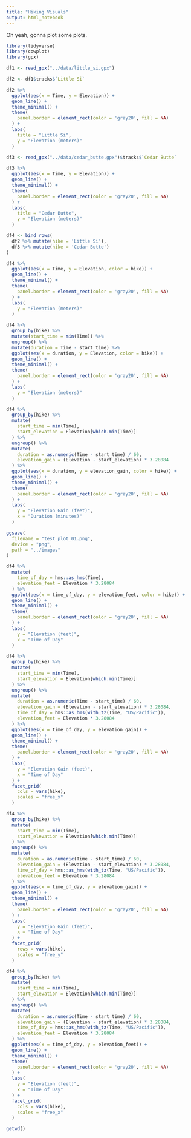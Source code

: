 ```yaml
---
title: "Hiking Visuals"
output: html_notebook
---
```


Oh yeah, gonna plot some plots.

```r
library(tidyverse)
library(cowplot)
library(gpx)
```

```r
df1 <- read_gpx("../data/little_si.gpx")
```

```r
df2 <- df1$tracks$`Little Si`
```

```r
df2 %>% 
  ggplot(aes(x = Time, y = Elevation)) +
  geom_line() +
  theme_minimal() +
  theme(
    panel.border = element_rect(color = 'gray20', fill = NA)
  ) +
  labs(
    title = "Little Si",
    y = "Elevation (meters)"
  )
```

```r
df3 <- read_gpx("../data/cedar_butte.gpx")$tracks$`Cedar Butte`
```

```r
df3 %>% 
  ggplot(aes(x = Time, y = Elevation)) +
  geom_line() +
  theme_minimal() +
  theme(
    panel.border = element_rect(color = 'gray20', fill = NA)
  ) +
  labs(
    title = "Cedar Butte",
    y = "Elevation (meters)"
  )
```

```r
df4 <- bind_rows(
  df2 %>% mutate(hike = 'Little Si'),
  df3 %>% mutate(hike = 'Cedar Butte')
)
```

```r
df4 %>% 
  ggplot(aes(x = Time, y = Elevation, color = hike)) +
  geom_line() +
  theme_minimal() +
  theme(
    panel.border = element_rect(color = 'gray20', fill = NA)
  ) +
  labs(
    y = "Elevation (meters)"
  )
```

```r
df4 %>% 
  group_by(hike) %>% 
  mutate(start_time = min(Time)) %>% 
  ungroup() %>% 
  mutate(duration = Time - start_time) %>% 
  ggplot(aes(x = duration, y = Elevation, color = hike)) +
  geom_line() +
  theme_minimal() +
  theme(
    panel.border = element_rect(color = 'gray20', fill = NA)
  ) +
  labs(
    y = "Elevation (meters)"
  )
```

```r
df4 %>% 
  group_by(hike) %>% 
  mutate(
    start_time = min(Time),
    start_elevation = Elevation[which.min(Time)]
  ) %>% 
  ungroup() %>% 
  mutate(
    duration = as.numeric(Time - start_time) / 60,
    elevation_gain = (Elevation - start_elevation) * 3.28084
  ) %>% 
  ggplot(aes(x = duration, y = elevation_gain, color = hike)) +
  geom_line() +
  theme_minimal() +
  theme(
    panel.border = element_rect(color = 'gray20', fill = NA)
  ) +
  labs(
    y = "Elevation Gain (feet)",
    x = "Duration (minutes)"
  )

ggsave(
  filename = "test_plot_01.png",
  device = "png",
  path = "../images"
)
```

```r
df4 %>% 
  mutate(
    time_of_day = hms::as_hms(Time),
    elevation_feet = Elevation * 3.28084
  ) %>% 
  ggplot(aes(x = time_of_day, y = elevation_feet, color = hike)) +
  geom_line() +
  theme_minimal() +
  theme(
    panel.border = element_rect(color = 'gray20', fill = NA)
  ) +
  labs(
    y = "Elevation (feet)",
    x = "Time of Day"
  )
```

```r
df4 %>% 
  group_by(hike) %>% 
  mutate(
    start_time = min(Time),
    start_elevation = Elevation[which.min(Time)]
  ) %>% 
  ungroup() %>% 
  mutate(
    duration = as.numeric(Time - start_time) / 60,
    elevation_gain = (Elevation - start_elevation) * 3.28084,
    time_of_day = hms::as_hms(with_tz(Time, "US/Pacific")),
    elevation_feet = Elevation * 3.28084
  ) %>% 
  ggplot(aes(x = time_of_day, y = elevation_gain)) +
  geom_line() +
  theme_minimal() +
  theme(
    panel.border = element_rect(color = 'gray20', fill = NA)
  ) +
  labs(
    y = "Elevation Gain (feet)",
    x = "Time of Day"
  ) +
  facet_grid(
    cols = vars(hike),
    scales = "free_x"
  )
```

```r
df4 %>% 
  group_by(hike) %>% 
  mutate(
    start_time = min(Time),
    start_elevation = Elevation[which.min(Time)]
  ) %>% 
  ungroup() %>% 
  mutate(
    duration = as.numeric(Time - start_time) / 60,
    elevation_gain = (Elevation - start_elevation) * 3.28084,
    time_of_day = hms::as_hms(with_tz(Time, "US/Pacific")),
    elevation_feet = Elevation * 3.28084
  ) %>% 
  ggplot(aes(x = time_of_day, y = elevation_gain)) +
  geom_line() +
  theme_minimal() +
  theme(
    panel.border = element_rect(color = 'gray20', fill = NA)
  ) +
  labs(
    y = "Elevation Gain (feet)",
    x = "Time of Day"
  ) +
  facet_grid(
    rows = vars(hike),
    scales = "free_y"
  )
```
```r
df4 %>% 
  group_by(hike) %>% 
  mutate(
    start_time = min(Time),
    start_elevation = Elevation[which.min(Time)]
  ) %>% 
  ungroup() %>% 
  mutate(
    duration = as.numeric(Time - start_time) / 60,
    elevation_gain = (Elevation - start_elevation) * 3.28084,
    time_of_day = hms::as_hms(with_tz(Time, "US/Pacific")),
    elevation_feet = Elevation * 3.28084
  ) %>% 
  ggplot(aes(x = time_of_day, y = elevation_feet)) +
  geom_line() +
  theme_minimal() +
  theme(
    panel.border = element_rect(color = 'gray20', fill = NA)
  ) +
  labs(
    y = "Elevation (feet)",
    x = "Time of Day"
  ) +
  facet_grid(
    cols = vars(hike),
    scales = "free_x"
  )
```

```r
getwd()
```


